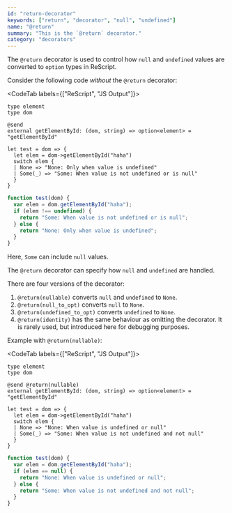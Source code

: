 ```yaml
---
id: "return-decorator"
keywords: ["return", "decorator", "null", "undefined"]
name: "@return"
summary: "This is the `@return` decorator."
category: "decorators"
---
```


The `@return` decorator is used to control how `null` and `undefined` values are converted to `option` types in ReScript.

Consider the following code *without* the `@return` decorator:


<CodeTab labels={["ReScript", "JS Output"]}>

```re
type element
type dom

@send
external getElementById: (dom, string) => option<element> = "getElementById"

let test = dom => {
  let elem = dom->getElementById("haha")
  switch elem {
  | None => "None: Only when value is undefined"
  | Some(_) => "Some: When value is not undefined or is null"
  }
}
```

```js
function test(dom) {
  var elem = dom.getElementById("haha");
  if (elem !== undefined) {
    return "Some: When value is not undefined or is null";
  } else {
    return "None: Only when value is undefined";
  }
}
```

</CodeTab>

Here, `Some` can include `null` values.

The `@return` decorator can specify how `null` and `undefined` are handled.

There are four versions of the decorator:

1. `@return(nullable)` converts `null` and `undefined` to `None`.
2. `@return(null_to_opt)` converts `null` to `None`.
3. `@return(undefined_to_opt)` converts `undefined` to `None`.
4. `@return(identity)` has the same behaviour as omitting the decorator. It is rarely used, but introduced here for debugging purposes.

Example with `@return(nullable)`:

<CodeTab labels={["ReScript", "JS Output"]}>

```re
type element
type dom

@send @return(nullable)
external getElementById: (dom, string) => option<element> = "getElementById"

let test = dom => {
  let elem = dom->getElementById("haha")
  switch elem {
  | None => "None: When value is undefined or null"
  | Some(_) => "Some: When value is not undefined and not null"
  }
}
```

```js
function test(dom) {
  var elem = dom.getElementById("haha");
  if (elem == null) {
    return "None: When value is undefined or null";
  } else {
    return "Some: When value is not undefined and not null";
  }
}
```

</CodeTab>
